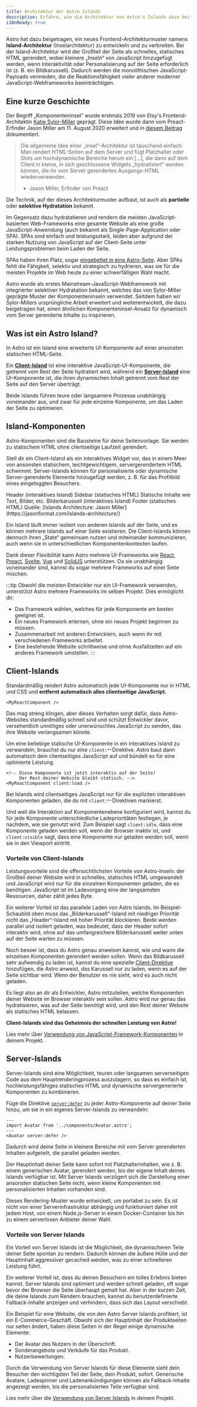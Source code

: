 ```yaml
---
title: Architektur der Astro Islands
description: Erfahre, wie die Architektur von Astro's Islands dazu beiträgt, dass Websites schnell sind.
i18nReady: true
---
```



Astro hat dazu beigetragen, ein neues Frontend-Architekturmuster namens **Island-Architektur** (Inselarchitektur) zu entwickeln und zu verbreiten. Bei der Island-Architektur wird der Großteil der Seite als schnelles, statisches HTML gerendert, wobei kleinere „Inseln“ von JavaScript hinzugefügt werden, wenn Interaktivität oder Personalisierung auf der Seite erforderlich ist (z.&nbsp;B. ein Bildkarussell). Dadurch werden die monolithischen JavaScript-Payloads vermieden, die die Reaktionsfähigkeit vieler anderer moderner JavaScript-Webframeworks beeinträchtigen.

## Eine kurze Geschichte

Der Begriff „Komponenteninsel“ wurde erstmals 2019 von Etsy's Frontend-Architektin [Katie Sylor-Miller](https://sylormiller.com/) geprägt. Diese Idee wurde dann vom Preact-Erfinder Jason Miller am 11. August 2020 erweitert und in [diesem Beitrag](https://jasonformat.com/islands-architecture/) dokumentiert.

> Die allgemeine Idee einer „Insel“-Architektur ist täuschend einfach: Man rendert HTML-Seiten auf dem Server und fügt Platzhalter oder Slots um hochdynamische Bereiche herum ein [...], die dann auf dem Client in kleine, in sich geschlossene Widgets „hydratisiert“ werden können, die ihr vom Server gerendertes Ausgangs-HTML wiederverwenden.  
> - Jason Miller, Erfinder von Preact

Die Technik, auf der dieses Architekturmuster aufbaut, ist auch als **partielle** oder **selektive Hydratation** bekannt.

Im Gegensatz dazu hydratatieren und rendern die meisten JavaScript-basierten Web-Frameworks eine gesamte Website als eine große JavaScript-Anwendung (auch bekannt als Single-Page-Application oder SPA). SPAs sind einfach und leistungsstark, leiden aber aufgrund der starken Nutzung von JavaScript auf der Client-Seite unter Leistungsproblemen beim Laden der Seite.

SPAs haben ihren Platz, sogar [eingebettet in eine Astro-Seite](/de/guides/migrate-to-astro/from-create-react-app/). Aber SPAs fehlt die Fähigkeit, selektiv und strategisch zu hydrieren, was sie für die meisten Projekte im Web heute zu einer schwerfälligen Wahl macht.

Astro wurde als erstes Mainstream-JavaScript-Webframework mit integrierter selektiver Hydratation bekannt, welches das von Sylor-Miller geprägte Muster der Komponenteninseln verwendet. Seitdem haben wir Sylor-Millers ursprüngliche Arbeit erweitert und weiterentwickelt, die dazu beigetragen hat, einen ähnlichen Komponenteninsel-Ansatz für dynamisch vom Server gerenderte Inhalte zu inspirieren.


## Was ist ein Astro Island?

In Astro ist ein Island eine erweiterte UI-Komponente auf einer ansonsten statischen HTML-Seite.

Ein [**Client-Island**](#client-islands) ist eine interaktive JavaScript-UI-Komponente, die getrennt vom Rest der Seite hydratiert wird, während ein [**Server-Island**](#server-islands) eine UI-Komponente ist, die ihren dynamischen Inhalt getrennt vom Rest der Seite auf den Server überträgt.

Beide Islands führen teure oder langsamere Prozesse unabhängig voneinander aus, und zwar für jede einzelne Komponente, um das Laden der Seite zu optimieren.

## Island-Komponenten

Astro-Komponenten sind die Bausteine für deine Seitenvorlage. Sie werden zu statischem HTML ohne clientseitige Laufzeit gerendert.

Stell dir ein Client-Island als ein interaktives Widget vor, das in einem Meer von ansonsten statischem, leichtgewichtigem, servergerendertem HTML schwimmt. Server-Islands können für personalisierte oder dynamische Server-gerenderte Elemente hinzugefügt werden, z. B. für das Profilbild eines eingeloggten Besuchers.

<IslandsDiagram>
  <Fragment slot="headerApp">Header (interaktives Island)</Fragment>
  <Fragment slot="sidebarApp">Sidebar (statisches HTML)</Fragment>
  <Fragment slot="main">
    Statische Inhalte wie Text, Bilder, etc.
  </Fragment>
  <Fragment slot="carouselApp">Bilder&shy;karussell (interaktives Island)</Fragment>
  <Fragment slot="footer">Footer (statisches HTML)</Fragment>
  <Fragment slot="source">Quelle: [Islands Architecture: Jason Miller](https://jasonformat.com/islands-architecture/)</Fragment>
</IslandsDiagram>

Ein Island läuft immer isoliert von anderen Islands auf der Seite, und es können mehrere Islands auf einer Seite existieren. Die Client-Islands können dennoch ihren „State“ gemeinsam nutzen und miteinander kommunizieren, auch wenn sie in unterschiedlichen Komponenten&shy;kontexten laufen.

Dank dieser Flexibilität kann Astro mehrere UI-Frameworks wie [React](https://react.dev/), [Preact](https://preactjs.com/), [Svelte](https://svelte.dev/), [Vue](https://vuejs.org/) und [SolidJS](https://www.solidjs.com/) unterstützen. Da sie unabhängig voneinander sind, kannst du sogar mehrere Frameworks auf einer Seite mischen.

:::tip
Obwohl die meisten Entwickler nur ein UI-Framework verwenden, unterstützt Astro mehrere Frameworks im selben Projekt. Dies ermöglicht dir:

- Das Framework wählen, welches für jede Komponente am besten geeignet ist.
- Ein neues Framework erlernen, ohne ein neues Projekt beginnen zu müssen.
- Zusammenarbeit mit anderen Entwicklern, auch wenn ihr mit verschiedenen Frameworks arbeitet.
- Eine bestehende Website schrittweise und ohne Ausfallzeiten auf ein anderes Framework umstellen.
:::

## Client-Islands

Standardmäßig rendert Astro automatisch jede UI-Komponente nur in HTML und CSS und **entfernt automatisch alles clientseitige JavaScript.** 

```astro title="src/pages/index.astro"
<MyReactComponent />
```

Das mag streng klingen, aber dieses Verhalten sorgt dafür, dass Astro-Websites standardmäßig schnell sind und schützt Entwickler davor, versehentlich unnötiges oder unerwünschtes JavaScript zu senden, das ihre Website verlangsamen könnte.

Um eine beliebige statische UI-Komponente in ein interaktives Island zu verwandeln, brauchst du nur eine `client:*`-Direktive. Astro baut dann automatisch dein clientseitiges JavaScript auf und bündelt es für eine optimierte Leistung.

```astro title="src/pages/index.astro" ins="client:load"
<!-- Diese Komponente ist jetzt interaktiv auf der Seite! 
     Der Rest deiner Website bleibt statisch. -->
<MyReactComponent client:load />
```

Bei Islands wird clientseitiges JavaScript nur für die expliziten interaktiven Komponenten geladen, die du mit `client:*`-Direktiven markierst.

Und weil die Interaktion auf Komponentenebene konfiguriert wird, kannst du für jede Komponente unterschiedliche Ladeprioritäten festlegen, je nachdem, wie sie genutzt wird. Zum Beispiel sagt `client:idle`, dass eine Komponente geladen werden soll, wenn der Browser inaktiv ist, und `client:visible` sagt, dass eine Komponente nur geladen werden soll, wenn sie in den Viewport eintritt.

### Vorteile von Client-Islands

Leistungsvorteile sind die offensichtlichsten Vorteile von Astro-Inseln: der Großteil deiner Website wird in schnelles, statisches HTML umgewandelt und JavaScript wird nur für die einzelnen Komponenten geladen, die es benötigen. JavaScript ist im Ladevorgang eine der langsamsten Ressourcen, daher zählt jedes Byte.

Ein weiterer Vorteil ist das parallele Laden von Astro Islands. Im Beispiel-Schaubild oben muss das „Bilderkarussell“-Island mit niedriger Priorität nicht das „Header“-Island mit hoher Priorität blockieren. Beide werden parallel und isoliert geladen, was bedeutet, dass der Header sofort interaktiv wird, ohne auf das umfangreichere Bilderkarussell weiter unten auf der Seite warten zu müssen.

Noch besser ist, dass du Astro genau anweisen kannst, wie und wann die einzelnen Komponenten gerendert werden sollen. Wenn das Bildkarussell sehr aufwendig zu laden ist, kannst du eine spezielle [Client-Direktive](/de/reference/directives-reference/#client-directives) hinzufügen, die Astro anweist, das Karussell nur zu laden, wenn es auf der Seite sichtbar wird. Wenn der Benutzer es nie sieht, wird es auch nicht geladen.

Es liegt also an dir als Entwickler, Astro mitzuteilen, welche Komponenten deiner Website im Browser interaktiv sein sollen. Astro wird nur genau das hydratisieren, was auf der Seite benötigt wird, und den Rest deiner Website als statisches HTML belassen.

**Client-Islands sind das Geheimnis der schnellen Leistung von Astro!**

<ReadMore>Lies mehr über [Verwendung von JavaScript-Framework-Komponenten](/de/guides/framework-components/) in deinem Projekt.</ReadMore>

## Server-Islands

Server-Islands sind eine Möglichkeit, teuren oder langsamen serverseitigen Code aus dem Hauptrenderingprozess auszulagern, so dass es einfach ist, hochleistungsfähiges statisches HTML und dynamische servergenerierte Komponenten zu kombinieren.

Füge die Direktive [`server:defer`](/de/reference/directives-reference/#server-directives) zu jeder Astro-Komponente auf deiner Seite hinzu, um sie in ein eigenes Server-Islands zu verwandeln:

```astro title="src/pages/index.astro" "server:defer"
---
import Avatar from '../components/Avatar.astro';
---
<Avatar server:defer />
```

Dadurch wird deine Seite in kleinere Bereiche mit vom Server gerenderten Inhalten aufgeteilt, die parallel geladen werden.

Der Hauptinhalt deiner Seite kann sofort mit Platzhalterinhalten, wie z. B. einem generischen Avatar, gerendert werden, bis der eigene Inhalt deines Islands verfügbar ist. Mit Server Islands verzögert sich die Darstellung einer ansonsten statischen Seite nicht, wenn kleine Komponenten mit personalisierten Inhalten vorhanden sind.

Dieses Rendering-Muster wurde entwickelt, um portabel zu sein. Es ist nicht von einer Serverinfrastruktur abhängig und funktioniert daher mit jedem Host, von einem Node.js-Server in einem Docker-Container bis hin zu einem serverlosen Anbieter deiner Wahl.

### Vorteile von Server Islands

Ein Vorteil von Server Islands ist die Möglichkeit, die dynamischeren Teile deiner Seite spontan zu rendern. Dadurch können die äußere Hülle und der Hauptinhalt aggressiver gecached werden, was zu einer schnelleren Leistung führt.

Ein weiterer Vorteil ist, dass du deinen Besuchern ein tolles Erlebnis bieten kannst. Server Islands sind optimiert und werden schnell geladen, oft sogar bevor der Browser die Seite überhaupt gemalt hat. Aber in der kurzen Zeit, die deine Islands zum Rendern brauchen, kannst du benutzerdefinierte Fallback-Inhalte anzeigen und verhindern, dass sich das Layout verschiebt.

Ein Beispiel für eine Website, die von den Astro Server Islands profitiert, ist ein E-Commerce-Geschäft. Obwohl sich der Hauptinhalt der Produktseiten nur selten ändert, haben diese Seiten in der Regel einige dynamische Elemente:

- Der Avatar des Nutzers in der Überschrift.
- Sonderangebote und Verkäufe für das Produkt.
- Nutzerbewertungen.

Durch die Verwendung von Server Islands für diese Elemente sieht dein Besucher den wichtigsten Teil der Seite, dein Produkt, sofort. Generische Avatare, Ladespinner und Ladenankündigungen können als Fallback-Inhalte angezeigt werden, bis die personalisierten Teile verfügbar sind.

<ReadMore>Lies mehr über die [Verwendung von Server Islands](/de/guides/server-islands/) in deinem Projekt.</ReadMore>

